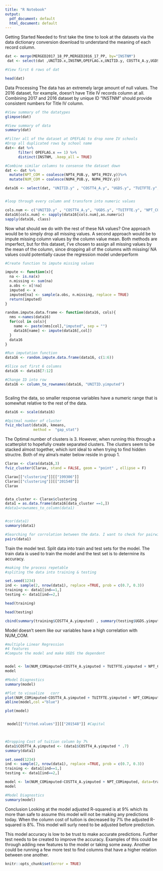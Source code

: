 ```yaml
---
title: "R Notebook"
output:
  pdf_document: default
  html_document: default
---
```







Getting Started 
Needed to first take the time to look at the datasets via the data dictionary conversion download to understand the meaning of each record column. 



```r
dat <- merge(MERGED2017_18_PP,MERGED2016_17_PP, by="INSTNM")
 dat <- select(dat ,UNITID.x,INSTNM,OPEFLAG.x,UNITID.y, COSTT4_A.y,UGDS.y , NUM4_PUB.y , NUM4_PRIV.y , TUITFTE.y , NPT4_PUB.y , NPT4_PRIV.y ) 


```

```r
#View first 6 rows of dat

head(dat)

```
Data Processing
The data has an extremely large amount of null values.  The 2016 dataset, for example, doesn't have Title IV records column at all. Combining 2017 and 2016 dataset by unique ID "INSTNM" should provide consistent numbers for Title IV column. 

```r
#View summary of the datatypes
glimpse(dat)

```

```r
#View summary of data
summary(dat)
```


```r
#Filter all of the dataset at OPEFLAG to drop none IV schools
#Drop all duplicated rows by school name 
dat<- dat %>% 
      filter( OPEFLAG.x == 1) %>%
      distinct(INSTNM, .keep_all = TRUE)
```


```r
#Combine similar columns to consense the dataset down
dat <- dat %>% 
  mutate(NPT_COM = coalesce(NPT4_PUB.y, NPT4_PRIV.y))%>% 
  mutate(NUM_COM = coalesce(NUM4_PUB.y, NUM4_PRIV.y))
```


```r
data16 <- select(dat, "UNITID.y" , "COSTT4_A.y", "UGDS.y", "TUITFTE.y", "NPT_COM", "NUM_COM")

```


```r


```

```r
#loop through every column and transform into numeric values

cols.num <- c("UNITID.y" , "COSTT4_A.y", "UGDS.y", "TUITFTE.y", "NPT_COM", "NUM_COM")
data16[cols.num] <- sapply(data16[cols.num],as.numeric)
sapply(data16, class)
```
Now what should we do with the rest of these NA values? One approach would be to simply drop all missing values.  A second approach would be to impute missing column values by the column value mean. Both methods are imperfect, but for this dataset, I’ve chosen to assign all missing values by the mean of the column, since dropping all of the columns with missing/ NA values could potentially cause the regression model underperform

```r
#Create function to impute missing values 

impute <- function(x){
  na <- is.na(x)
  n.missing <- sum(na)
  a.obs <- x[!na]
  imputed <- x
  imputed[na] <- sample(a.obs, n.missing, replace = TRUE)
  return(imputed)
}

random.impute.data.frame <- function(data16, cols){
  nms <-names(data16)
  for(col in cols){
    name <- paste(nms[col],"imputed", sep = "")
    data16[name] <- impute(data16[,col])
  }
  data16
}
```



```r
#Run imputation function  
data16 <- random.impute.data.frame(data16, c(1:6))

```

```r
#Slice out first 6 columns 
data16 <- data16[7:12]

```



```r
#Change ID into row
data16 <- column_to_rownames(data16, "UNITID.yimputed")

```

```r


```

Scaling the data, so smaller response variables have a numeric range that is somewhat relative to the rest of the data.
```r

data16 <- scale(data16)
```

```r
#Opitmal number of cluster 
fviz_nbclust(data16, kmeans, 
             method =  "gap_stat")
```

The Optimal number of clusters is 3. However, when running this through a scatterplot to hopefully create separated clusters. The clusters seem to be stacked almost together, which isnt ideal to when trying to find hidden structre. Both of my alma’s mater below reside in group 1.
 
```r
Clarax <- clara(data16,3)
fviz_cluster(Clarax, stand = FALSE, geom = "point" , ellipse = F)

```


```r
Clarax[["clustering"]][["199306"]]
Clarax[["clustering"]][["201548"]]
Clarax



```
 
```r

data_cluster <- Clarax$clustering
data1 = as.data.frame(data16[data_cluster ==1,])
#data1=rownames_to_column(data1)
```

```r

```
 
```r
#cor(data1)
summary(data1)
```
```r
#Searching for corrolation between the data. I want to check for pairwise correlation bewtween two more var
pairs(data1)
```

Train the model test. Split data into train and test sets for the model. The train data is used to train the model and the test set is to determine its accuracy. 
```r
#making the process repetable 
#spliting the data into training & testing

set.seed(1234)
ind <- sample(2, nrow(data1), replace =TRUE, prob = c(0.7, 0.3))
training <- data1[ind==1,]
testing <- data1[ind==2,]

```

```r
head(training)
```

```r
head(testing)
```
```r

cbind(summary(training$COSTT4_A.yimputed) , summary(testing$UGDS.yimputed))
```
Model doesn't seem like our variables have a high correlation with NUM_COM. 
```r
#multiple Linear Regression 
#4 features
#Compute the model and make UGDS the dependent


model <- lm(NUM_COMimputed~COSTT4_A.yimputed + TUITFTE.yimputed + NPT_COMimputed, data=training )
model

```

```r
#Model Diagnostics 
summary(model)
```

```r
#Plot to visualize   corr 
plot(NUM_COMimputed~COSTT4_A.yimputed + TUITFTE.yimputed + NPT_COMimputed, data=training )
abline(model,col ="blue")
```
```r

plot(model)


```

```r

```

```r
 model[["fitted.values"]][["201548"]] #Capital 

  
```

```r
#Dropping Cost of tuition column by 7%
data1$COSTT4_A.yimputed <- (data1$COSTT4_A.yimputed * .7)
summary(data1)
```


```r
set.seed(1234)
ind <- sample(2, nrow(data1), replace =TRUE, prob = c(0.7, 0.3))
training <- data1[ind==1,]
testing <- data1[ind==2,]
```

```r

model <- lm(NUM_COMimputed~COSTT4_A.yimputed + NPT_COMimputed, data=training )
model
```


```r
#Model Diagnostics 
summary(model)
```
Conclusion 
Looking at the model adjusted R-squared is at 9% which its more than safe to assume this model will not be making any predictions today. When the column cost of tuition is decreased by 7% the adjusted R-squared is 8%. This model will surly need to be adjusted before prediction. 

This model accuracy is low to be trust to make accurate predictions. Further test needs to be created to improve the accuracy. Examples of this could be through adding new features to the model or taking some away. Another could be running a few more test to find columns that have a higher relation between one another.


```r
knitr::opts_chunk$set(error = TRUE)  
```




